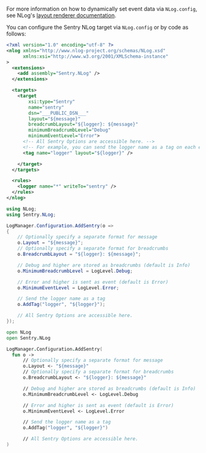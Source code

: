 <Alert title="NLog Layouts">

For more information on how to dynamically set event data via `NLog.config`, see NLog's [layout renderer documentation](https://nlog-project.org/config/?tab=layout-renderers).

</Alert>

You can configure the Sentry NLog target via `NLog.config` or by code as follows:


```xml {tabTitle:NLog.config}
<?xml version="1.0" encoding="utf-8" ?>
<nlog xmlns="http://www.nlog-project.org/schemas/NLog.xsd"
      xmlns:xsi="http://www.w3.org/2001/XMLSchema-instance"
>
  <extensions>
    <add assembly="Sentry.NLog" />
  </extensions>

  <targets>
    <target
        xsi:type="Sentry"
        name="sentry"
        dsn="___PUBLIC_DSN___"
        layout="${message}"
        breadcrumbLayout="${logger}: ${message}"
        minimumBreadcrumbLevel="Debug"
        minimumEventLevel="Error">
      <!-- All Sentry Options are accessible here. -->
      <!-- For example, you can send the logger name as a tag on each event. -->
      <tag name="logger" layout="${logger}" />

    </target>
  </targets>

  <rules>
    <logger name="*" writeTo="sentry" />
  </rules>
</nlog>
```

```csharp
using NLog;
using Sentry.NLog;

LogManager.Configuration.AddSentry(o =>
{
    // Optionally specify a separate format for message
    o.Layout = "${message}";
    // Optionally specify a separate format for breadcrumbs
    o.BreadcrumbLayout = "${logger}: ${message}";

    // Debug and higher are stored as breadcrumbs (default is Info)
    o.MinimumBreadcrumbLevel = LogLevel.Debug;

    // Error and higher is sent as event (default is Error)
    o.MinimumEventLevel = LogLevel.Error;

    // Send the logger name as a tag
    o.AddTag("logger", "${logger}");

    // All Sentry Options are accessible here.
});
```

```fsharp
open NLog
open Sentry.NLog

LogManager.Configuration.AddSentry(
  fun o ->
      // Optionally specify a separate format for message
      o.Layout <- "${message}"
      // Optionally specify a separate format for breadcrumbs
      o.BreadcrumbLayout <- "${logger}: ${message}"

      // Debug and higher are stored as breadcrumbs (default is Info)
      o.MinimumBreadcrumbLevel <- LogLevel.Debug

      // Error and higher is sent as event (default is Error)
      o.MinimumEventLevel <- LogLevel.Error

      // Send the logger name as a tag
      o.AddTag("logger", "${logger}")

      // All Sentry Options are accessible here.
)
```
